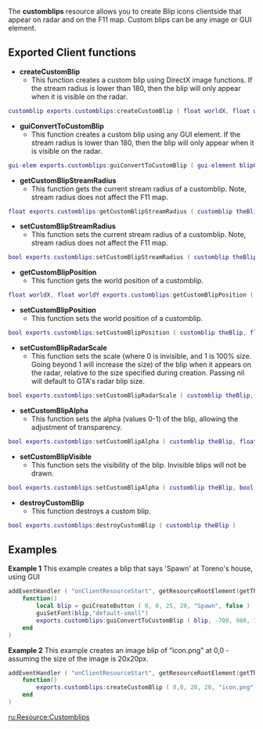 {{Resource page}}

The '''customblips''' resource allows you to create Blip icons clientside that appear on radar and on the F11 map.  Custom blips can be any image or GUI element.

==Exported Client functions==
* '''createCustomBlip'''
** This function creates a custom blip using DirectX image functions.  If the stream radius is lower than 180, then the blip will only appear when it is visible on the radar.
<syntaxhighlight lang="lua">
customblip exports.customblips:createCustomBlip ( float worldX, float worldY, int imageWidth, int imageHeight, string imagePath, [float streamRadius = 500] )
</syntaxhighlight>


* '''guiConvertToCustomBlip'''
** This function creates a custom blip using any GUI element.  If the stream radius is lower than 180, then the blip will only appear when it is visible on the radar.
<syntaxhighlight lang="lua">
gui-elem exports.customblips:guiConvertToCustomBlip ( gui-element blipGUI, float worldX, float worldY, [float streamRadius = 500] )
</syntaxhighlight>


* '''getCustomBlipStreamRadius'''
** This function gets the current stream radius of a customblip.  Note, stream radius does not affect the F11 map.
<syntaxhighlight lang="lua">
float exports.customblips:getCustomBlipStreamRadius ( customblip theBlip )
</syntaxhighlight>


* '''setCustomBlipStreamRadius'''
** This function sets the current stream radius of a customblip.  Note, stream radius does not affect the F11 map.
<syntaxhighlight lang="lua">
bool exports.customblips:setCustomBlipStreamRadius ( customblip theBlip, float streamRadius )
</syntaxhighlight>


* '''getCustomBlipPosition'''
** This function gets the world position of a customblip.
<syntaxhighlight lang="lua">
float worldX, float worldY exports.customblips:getCustomBlipPosition ( customblip theBlip )
</syntaxhighlight>
	

* '''setCustomBlipPosition'''
** This function sets the world position of a customblip.
<syntaxhighlight lang="lua">
bool exports.customblips:setCustomBlipPosition ( customblip theBlip, float worldX, float worldY )
</syntaxhighlight>


* '''setCustomBlipRadarScale'''
** This function sets the scale (where 0 is invisible, and 1 is 100% size. Going beyond 1 will increase the size) of the blip when it appears on the radar, relative to the size specified during creation.  Passing nil will default to GTA's radar blip size.
<syntaxhighlight lang="lua">
bool exports.customblips:setCustomBlipRadarScale ( customblip theBlip, float scale )
</syntaxhighlight>


* '''setCustomBlipAlpha'''
** This function sets the alpha (values 0-1) of the blip, allowing the adjustment of transparency.
<syntaxhighlight lang="lua">
bool exports.customblips:setCustomBlipAlpha ( customblip theBlip, float alpha )
</syntaxhighlight>


* '''setCustomBlipVisible'''
** This function sets the visibility of the blip.  Invisible blips will not be drawn.
<syntaxhighlight lang="lua">
bool exports.customblips:setCustomBlipAlpha ( customblip theBlip, bool visible )
</syntaxhighlight>


* '''destroyCustomBlip'''
** This function destroys a custom blip.
<syntaxhighlight lang="lua">
bool exports.customblips:destroyCustomBlip ( customblip theBlip )
</syntaxhighlight>

==Examples==
'''Example 1'''
This example creates a blip that says 'Spawn' at Toreno's house, using GUI
<syntaxhighlight lang="lua">
addEventHandler ( "onClientResourceStart", getResourceRootElement(getThisResource()),
	function()
		local blip = guiCreateButton ( 0, 0, 25, 20, "Spawn", false )
		guiSetFont(blip,"default-small")
		exports.customblips:guiConvertToCustomBlip ( blip, -700, 960, 10 )
	end
)
</syntaxhighlight>


'''Example 2'''
This example creates an image blip of "icon.png" at 0,0 - assuming the size of the image is 20x20px.
<syntaxhighlight lang="lua">
addEventHandler ( "onClientResourceStart", getResourceRootElement(getThisResource()),
	function()
		exports.customblips:createCustomBlip ( 0,0, 20, 20, "icon.png" )
	end
)
</syntaxhighlight>

[[/ru:Resource:Customblips.md|ru:Resource:Customblips]]
